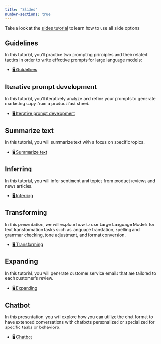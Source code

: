 ```yaml
---
title: "Slides"
number-sections: true
---
```



::: {.callout-note appearance="simple"}
Take a look at the [slides tutorial](https://kirenz.github.io/lab-toolkit/slides/slides.html#/title-slide) to learn how to use all slide options 

:::

## Guidelines

In this tutorial, you'll practice two prompting principles and their related tactics in order to write effective prompts for large language models:

- [🖥️ Guidelines](/slides/guidelines.qmd)

## Iterative prompt development

In this tutorial, you'll iteratively analyze and refine your prompts to generate marketing copy from a product fact sheet.

- [🖥️ Iterative prompt development](/slides/iterative-prompt-development.qmd)

## Summarize text

In this tutorial, you will summarize text with a focus on specific topics.

- [🖥️ Summarize text](/slides/iterative-prompt-development.qmd)

## Inferring

In this tutorial, you will infer sentiment and topics from product reviews and news articles.

- [🖥️ Inferring](/slides/inferring.qmd)


## Transforming

In this presentation, we will explore how to use Large Language Models for text transformation tasks such as language translation, spelling and grammar checking, tone adjustment, and format conversion.

- [🖥️ Transforming](/slides/transforming.qmd)

## Expanding

In this tutorial, you will generate customer service emails that are tailored to each customer's review.

- [🖥️ Expanding](/slides/expanding.qmd)

## Chatbot

In this presentation, you will explore how you can utilize the chat format to have extended conversations with chatbots personalized or specialized for specific tasks or behaviors.

- [🖥️ Chatbot](/slides/chatbot.qmd)